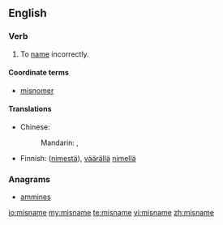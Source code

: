 ==English==

===Verb===
{{en-verb|misnames|misnaming|misnamed|misnamed}}

# To [[name]] incorrectly.

====Coordinate terms====
* [[misnomer]]

====Translations====
{{trans-top|name incorrectly}}
* Chinese:
*: Mandarin: {{t|cmn|誤稱|sc=Hani}}, {{t|cmn|误称|tr=wùchēng|sc=Hani}}
{{trans-mid}}
* Finnish: {{t-|fi|erehtyä}} ([[nimi|nimestä]]), {{t+|fi|kutsua}} [[väärä|väärällä]] [[nimi|nimellä]]
{{trans-bottom}}

===Anagrams===
* [[ammines#English|ammines]]

[[io:misname]]
[[my:misname]]
[[te:misname]]
[[vi:misname]]
[[zh:misname]]